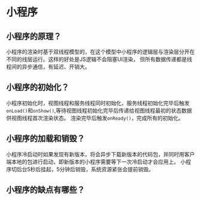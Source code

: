 # 小程序
## 小程序的原理？
小程序的渲染时基于双线程模型的，在这个模型中小程序的逻辑层与渲染层分开在不同的线层运行。这样的好处是JS逻辑不会阻塞UI渲染，
但所有数据传递都是线程间的异步通信，有延迟、开销大。

## 小程序的初始化？
小程序初始化时，视图线程和服务线程同时初始化，服务线程初始化完毕后触发`onLoad()`和`onShow()`,等待视图线程初始化完毕后传递给视图线程最初的状态数据供视图线程首次渲染状态。
渲染完毕后触发`onReady()`，完成所有的初始化。

## 小程序的加载和销毁？
小程序冷启动时如果发现有新版本，将会异步下载新版本的代码包，并同时用客户端本地的包进行启动，即新版本的小程序需要等下一次冷启动才会应用上。
小程序切后台5秒后挂起，5分钟后销毁，系统资源紧张会提前销毁。

## 小程序的缺点有哪些？


